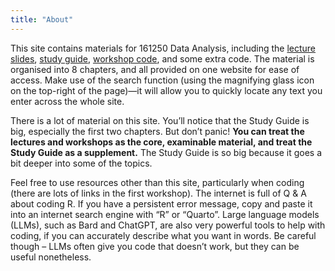 ```yaml
---
title: "About"
---
```


This site contains materials for 161250 Data Analysis, including the [lecture slides](slides.qmd), [study guide](studyguide/index.qmd), [workshop code](workshops/ws01.qmd), and some extra code. The material is organised into 8 chapters, and all provided on one website for ease of access. Make use of the search function (using the magnifying glass icon on the top-right of the page)—it will allow you to quickly locate any text you enter across the whole site.

There is a lot of material on this site. You'll notice that the Study Guide is big, especially the first two chapters. But don't panic! **You can treat the lectures and workshops as the core, examinable material, and treat the Study Guide as a supplement.** The Study Guide is so big because it goes a bit deeper into some of the topics.

Feel free to use resources other than this site, particularly when coding (there are lots of links in the first workshop). The internet is full of Q & A about coding R. If you have a persistent error message, copy and paste it into an internet search engine with "R" or "Quarto". Large language models (LLMs), such as Bard and ChatGPT, are also very powerful tools to help with coding, if you can accurately describe what you want in words. Be careful though – LLMs often give you code that doesn't work, but they can be useful nonetheless.